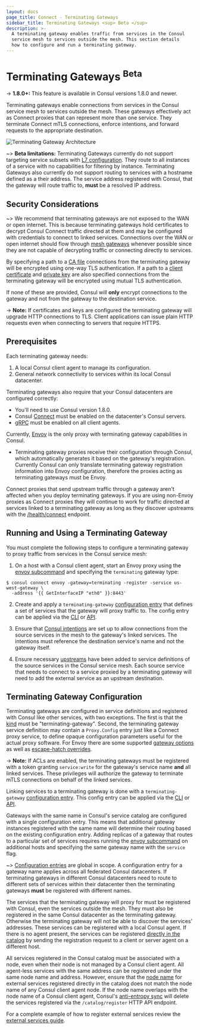 ```yaml
---
layout: docs
page_title: Connect - Terminating Gateways
sidebar_title: Terminating Gateways <sup> Beta </sup>
description: >-
  A terminating gateway enables traffic from services in the Consul
  service mesh to services outside the mesh. This section details
  how to configure and run a terminating gateway.
---
```


# Terminating Gateways <sup> Beta </sup>

-> **1.8.0+:**  This feature is available in Consul versions 1.8.0 and newer.

Terminating gateways enable connections from services in the Consul service mesh to
services outside the mesh. These gateways effectively act as Connect proxies that can
represent more than one service. They terminate Connect mTLS connections, enforce intentions,
and forward requests to the appropriate destination.

![Terminating Gateway Architecture](/img/terminating-gateways.png)

~> **Beta limitations:** Terminating Gateways currently do not support targeting service subsets with
[L7 configuration](/docs/connect/l7-traffic-management). They route to all instances of a service with no capabilities
for filtering by instance. Terminating Gateways also currently do not support routing to services with a hostname
defined as a their address. The service address registered with Consul, that the gateway will route traffic to,  **must** be a resolved IP address.

## Security Considerations

~> We recommend that terminating gateways are not exposed to the WAN or open internet. This is because terminating gateways
hold certificates to decrypt Consul Connect traffic directed at them and may be configured with credentials to connect
to linked services. Connections over the WAN or open internet should flow through [mesh gateways](/docs/connect/mesh_gateway)
whenever possible since they are not capable of decrypting traffic or connecting directly to services.

By specifying a path to a [CA file](/docs/agent/config-entries/terminating-gateway#cafile) connections
from the terminating gateway will be encrypted using one-way TLS authentication. If a path to a
[client certificate](/docs/agent/config-entries/terminating-gateway#certfile)
and [private key](/docs/agent/config-entries/terminating-gateway#keyfile) are also specified connections
from the terminating gateway will be encrypted using mutual TLS authentication.

If none of these are provided, Consul will **only** encrypt connections to the gateway and not
from the gateway to the destination service.

-> **Note:** If certificates and keys are configured the terminating gateway will upgrade HTTP connections to TLS. 
Client applications can issue plain HTTP requests even when connecting to servers that require HTTPS.

## Prerequisites

Each terminating gateway needs:

1. A local Consul client agent to manage its configuration.
2. General network connectivity to services within its local Consul datacenter.

Terminating gateways also require that your Consul datacenters are configured correctly:

- You'll need to use Consul version 1.8.0.
- Consul [Connect](/docs/agent/options#connect) must be enabled on the datacenter's Consul servers.
- [gRPC](/docs/agent/options#grpc_port) must be enabled on all client agents.

Currently, [Envoy](https://www.envoyproxy.io/) is the only proxy with terminating gateway capabilities in Consul.

- Terminating gateway proxies receive their configuration through Consul, which
  automatically generates it based on the gateway's registration. Currently Consul
  can only translate terminating gateway registration information into Envoy
  configuration, therefore the proxies acting as terminating gateways must be Envoy.

Connect proxies that send upstream traffic through a gateway aren't
affected when you deploy terminating gateways. If you are using non-Envoy proxies as
Connect proxies they will continue to work for traffic directed at services linked to
a terminating gateway as long as they discover upstreams with the
[/health/connect](/api/health#list-nodes-for-connect-capable-service) endpoint.

## Running and Using a Terminating Gateway

You must complete the following steps to configure a terminating gateway to proxy traffic from services in the Consul service mesh:

1. On a host with a Consul client agent, start an Envoy proxy using the [envoy subcommand](/docs/commands/connect/envoy#terminating-gateways) and
specifying the `terminating` gateway type:
  ```shell
  $ consul connect envoy -gateway=terminating -register -service us-west-gateway \
    -address '{{ GetInterfaceIP "eth0" }}:8443'
  ```

2. Create and apply a `terminating-gateway` [configuration entry](/docs/agent/config-entries/terminating-gateway) that defines 
a set of services that the gateway will proxy traffic to. The config entry can be applied via the 
[CLI](/docs/commands/config/write) or [API](/api/config#apply-configuration).

3. Ensure that [Consul intentions](/docs/commands/intention) are set up to allow connections from the source services in the mesh 
to the gateway's linked services. The intentions must reference the destination service's name and not the gateway itself.

4. Ensure necessary [upstreams](/docs/connect/registration/service-registration#upstream-configuration-reference)
have been added to service definitions of the source services in the Consul service mesh. Each source service that needs
to connect to a service proxied by a terminating gateway will need to add the external service as an upstream destination.

## Terminating Gateway Configuration

Terminating gateways are configured in service definitions and registered with Consul like other services, with two exceptions.
The first is that the [kind](/api/agent/service#kind) must be "terminating-gateway". Second,
the terminating gateway service definition may contain a `Proxy.Config` entry just like a
Connect proxy service, to define opaque configuration parameters useful for the actual proxy software.
For Envoy there are some supported [gateway options](/docs/connect/proxies/envoy#gateway-options) as well as
[escape-hatch overrides](/docs/connect/proxies/envoy#escape-hatch-overrides).

-> **Note:** If ACLs are enabled, the terminating gateways must be registered with a token granting `service:write`
for the gateway's service name **and** all linked services. These privileges will authorize the gateway
to terminate mTLS connections on behalf of the linked services.

Linking services to a terminating gateway is done with a `terminating-gateway`
[configuration entry](/docs/agent/config-entries/terminating-gateway). This config entry can be applied via the 
[CLI](/docs/commands/config/write) or [API](/api/config#apply-configuration).

Gateways with the same name in Consul's service catalog are configured with a single configuration entry.
This means that additional gateway instances registered with the same name will determine their routing based on the existing configuration entry.
Adding replicas of a gateway that routes to a particular set of services requires running the
[envoy subcommand](/docs/commands/connect/envoy#terminating-gateways) on additional hosts and specifying
the same gateway name with the `service` flag.

~> [Configuration entries](/docs/agent/config-entries) are global in scope. A configuration entry for a gateway name applies
   across all federated Consul datacenters. If terminating gateways in different Consul datacenters need to route to different
   sets of services within their datacenter then the terminating gateways **must** be registered with different names.

The services that the terminating gateway will proxy for must be registered with Consul, even the services outside the mesh. They must also be registered
in the same Consul datacenter as the terminating gateway. Otherwise the terminating gateway will not be able to
discover the services' addresses. These services can be registered with a local Consul agent.
If there is no agent present, the services can be registered [directly in the catalog](/api/catalog#register-entity)
by sending the registration request to a client or server agent on a different host.

All services registered in the Consul catalog must be associated with a node, even when their node is
not managed by a Consul client agent. All agent-less services with the same address can be registered under the same node name and address.
However, ensure that the [node name](/api/catalog.html#node) for external services registered directly in the catalog
does not match the node name of any Consul client agent node. If the node name overlaps with the node name of a Consul client agent,
Consul's [anti-entropy sync](/docs/internals/anti-entropy) will delete the services registered via the `/catalog/register` HTTP API endpoint.

For a complete example of how to register external services review the
[external services guide](https://learn.hashicorp.com/consul/developer-discovery/external).
